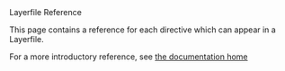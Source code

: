 <div className="Docs--Overline">Layerfile Reference</div>

<div className="section-spacing"></div>

This page contains a reference for each directive which can appear in a Layerfile.

For a more introductory reference, see [the documentation home](/docs/home)

<div className="section-spacing"></div>

<div className="section-spacing"></div>